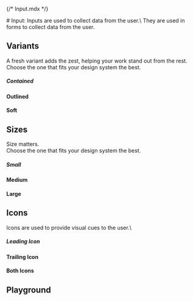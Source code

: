 {/* Input.mdx */}

<Meta of={InputStories} name="Docs"/>
# Input:
Inputs are used to collect data from the user.\
They are used in forms to collect data from the user.

## Variants
A fresh variant adds the zest, helping your work stand out from the rest.\
Choose the one that fits your design system the best.

##### Contained
<Canvas of={InputStories.Contained}/>

#### Outlined
<Canvas of={InputStories.Outlined}/>

#### Soft
<Canvas of={InputStories.Soft}/>


## Sizes
Size matters.\
Choose the one that fits your design system the best.

##### Small
<Canvas of={InputStories.Small}/>

#### Medium
<Canvas of={InputStories.Medium}/>

#### Large
<Canvas of={InputStories.Large}/>

## Icons
Icons are used to provide visual cues to the user.\

##### Leading Icon
<Canvas of={InputStories.LeadingIcon}/>

#### Trailing Icon
<Canvas of={InputStories.TrailingIcon}/>

#### Both Icons
<Canvas of={InputStories.BothIcons}/>


## Playground
<Canvas of={InputStories.Playground}/>
<Controls of={InputStories.Playground}/>